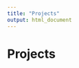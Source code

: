 ```yaml
---
title: "Projects"
output: html_document
---
```


<style>
.title {
    display: none;
}
</style>

# Projects